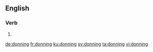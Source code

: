 
==English==

===Verb===
{{head|en|present participle}}

# {{present participle of|don|lang=en}}

[[de:donning]]
[[fr:donning]]
[[ku:donning]]
[[sv:donning]]
[[ta:donning]]
[[vi:donning]]